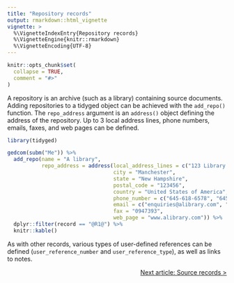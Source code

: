 ```yaml
---
title: "Repository records"
output: rmarkdown::html_vignette
vignette: >
  %\VignetteIndexEntry{Repository records}
  %\VignetteEngine{knitr::rmarkdown}
  %\VignetteEncoding{UTF-8}
---
```


```r
knitr::opts_chunk$set(
  collapse = TRUE,
  comment = "#>"
)
```

A repository is an archive (such as a library) containing source documents. Adding repositories to a tidyged object can be achieved with the `add_repo()` function. The `repo_address` argument is an `address()` object defining the address of the repository. Up to 3 local address lines, phone numbers, emails, faxes, and web pages can be defined.

```r
library(tidyged)

gedcom(subm("Me")) %>% 
  add_repo(name = "A library",
           repo_address = address(local_address_lines = c("123 Library Road", "Turin Village"),
                                  city = "Manchester",
                                  state = "New Hampshire",
                                  postal_code = "123456",
                                  country = "United States of America",
                                  phone_number = c("645-618-6578", "645-618-6570", "645-618-6577"),
                                  email = c("enquiries@alibrary.com", "enquiries2@alibrary.com"),
                                  fax = "0947393",
                                  web_page = "www.alibrary.com")) %>% 
  dplyr::filter(record == "@R1@") %>% 
  knitr::kable()
```

As with other records, various types of user-defined references can be defined (`user_reference_number` and `user_reference_type`), as well as links to notes.

<p style="text-align: right;"><a href="https://jl5000.github.io/tidyged/articles/source_records.html">Next article: Source records ></a></p>